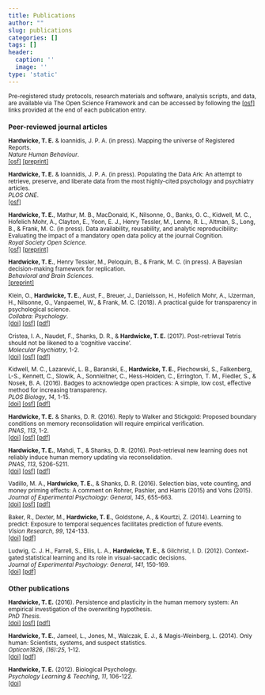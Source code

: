 ```yaml
---
title: Publications
author: ""
slug: publications
categories: []
tags: []
header:
  caption: ''
  image: ''
type: 'static'
---
```


<small>

Pre-registered study protocols, research materials and software, analysis scripts, and data, are available via The Open Science Framework and can be accessed by following the [[osf]](https://osf.io/i8w73/) links provided at the end of each publication entry.

### Peer-reviewed journal articles

**Hardwicke, T. E.** & Ioannidis, J. P. A. (in press). Mapping the universe of Registered Reports.   
*Nature Human Behaviour*.  
[[osf]](https://osf.io/7dpwb/) [[preprint]](https://dx.doi.org/10.17605/OSF.IO/FZPCY)

**Hardwicke, T. E.** & Ioannidis, J. P. A. (in press). Populating the Data Ark: An attempt to retrieve, preserve, and liberate data from the most highly-cited psychology and psychiatry articles.  
*PLOS ONE*.  
[[osf]](https://osf.io/64qvb/)

**Hardwicke, T. E.**, Mathur, M. B., MacDonald, K., Nilsonne, G., Banks, G. C., Kidwell, M. C., Hofelich Mohr, A., Clayton, E., Yoon, E. J., Henry Tessler, M., Lenne, R. L., Altman, S., Long, B., & Frank, M. C. (in press). Data availability, reusability, and analytic reproducibility: Evaluating the impact of a mandatory open data policy at the journal Cognition.   
*Royal Society Open Science*.  
[[osf]](https://osf.io/wn8fd/) [[preprint]](https://dx.doi.org/10.17605/OSF.IO/39CFB)

**Hardwicke, T. E.**, Henry Tessler, M., Peloquin, B., & Frank, M. C. (in press). A Bayesian decision-making framework for replication.   
*Behavioral and Brain Sciences*.  
[[preprint]](https://dx.doi.org/10.17605/OSF.IO/N3YAH)

Klein, O., **Hardwicke, T. E.**, Aust, F., Breuer, J., Danielsson, H., Hofelich Mohr, A., IJzerman, H., Nilsonne, G., Vanpaemel, W., & Frank, M. C. (2018). A practical guide for transparency in psychological science.  
*Collabra: Psychology*.  
[[doi]](http://doi.org/10.1525/collabra.158) [[osf]](https://osf.io/xf6ug/) [[pdf]](/files/transparencyGuide.pdf)

Cristea, I. A., Naudet, F., Shanks, D. R., & **Hardwicke, T. E.** (2017). Post-retrieval Tetris should not be likened to a ‘cognitive vaccine’.  
*Molecular Psychiatry*, 1-2.  
[[doi]](http://dx.doi.org/10.1038/mp.2017.222) [[osf]](https://osf.io/2mcra/) [[pdf]](http://rdcu.be/xXsi)

Kidwell, M. C., Lazarević, L. B., Baranski, E., **Hardwicke, T. E.**, Piechowski, S., Falkenberg, L-S., Kennett, C., Slowik, A., Sonnleitner, C., Hess-Holden, C., Errington, T. M., Fiedler, S., & Nosek, B. A. (2016). Badges to acknowledge open practices: A simple, low cost, effective method for increasing transparency.  
*PLOS Biology*, *14*, 1-15.  
[[doi]](https://dx.doi.org/10.1371/journal.pbio.1002456) [[osf]](https://osf.io/rfgdw/) [[pdf]](/files/openBadges.pdf)

**Hardwicke, T. E.** & Shanks, D. R. (2016). Reply to Walker and Stickgold: Proposed boundary conditions on memory reconsolidation will require empirical verification.  
*PNAS*, *113*, 1-2.  
[[doi]](https://dx.doi.org/10.1073/pnas.1608235113) [[osf]](https://osf.io/gpeq4/) [[pdf]](/files/sequenceReconReply.pdf)

**Hardwicke, T. E.**, Mahdi, T., & Shanks, D. R. (2016). Post-retrieval new learning does not reliably induce human memory updating via reconsolidation.  
*PNAS*, *113*, 5206-5211.  
[[doi]](https://dx.doi.org/10.1073/pnas.1601440113) [[osf]](https://osf.io/gpeq4/) [[pdf]](/files/sequenceRecon.pdf)

Vadillo, M. A., **Hardwicke, T. E.**, & Shanks, D. R. (2016). Selection bias, vote counting, and money priming effects: A comment on Rohrer, Pashler, and Harris (2015) and Vohs (2015).  
*Journal of Experimental Psychology: General*, *145*, 655-663.  
[[doi]](https://dx.doi.org/10.1037/xge0000157) [[osf]](https://osf.io/4e3gy/) [[pdf]](/files/moneyPriming.pdf)

Baker, R., Dexter, M., **Hardwicke, T. E.**, Goldstone, A., & Kourtzi, Z. (2014). Learning to predict: Exposure to temporal sequences facilitates prediction of future events.  
*Vision Research*, *99*, 124-133.  
[[doi]](http://dx.doi.org/10.1016/j.visres.2013.10.017) [[pdf]](/files/learningToPredict.pdf)

Ludwig, C. J. H., Farrell, S., Ellis, L. A., **Hardwicke, T. E.**, & Gilchrist, I. D. (2012). Context-gated statistical learning and its role in visual-saccadic decisions.  
*Journal of Experimental Psychology: General*, *141*, 150-169.  
[[doi]](http://dx.doi.org/10.1037/a0024916) [[pdf]](/files/contextGatedSL.pdf)

### Other publications

**Hardwicke, T. E.** (2016). Persistence and plasticity in the human memory system: An empirical investigation of the overwriting hypothesis.  
*PhD Thesis*.  
[[doi]](https://dx.doi.org/10.17605/OSF.IO/R4C32) [[osf]](https://osf.io/rxtgs/) [[pdf]](/files/Hardwicke_thesis.pdf)

**Hardwicke, T. E.**, Jameel, L., Jones, M., Walczak, E. J., & Magis-Weinberg, L. (2014). Only human: Scientists, systems, and suspect statistics.  
*Opticon1826*, *(16):25*, 1-12.  
[[doi]](http://dx.doi.org/10.5334/opt.ch) [[pdf]](/files/onlyHuman.pdf)

**Hardwicke, T. E.** (2012). Biological Psychology.  
*Psychology Learning & Teaching*, *11*, 106-122.  
[[doi]](http://dx.doi.org/10.2304/plat.2012.11.1.106)

</small>
